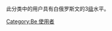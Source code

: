 {{Empty category}}
此分类中的用户具有白俄罗斯文的3[[Wikipedia:巴別#開始使用巴別語言模板|级]]水平。

[[Category:Be_使用者|Category:Be 使用者]]